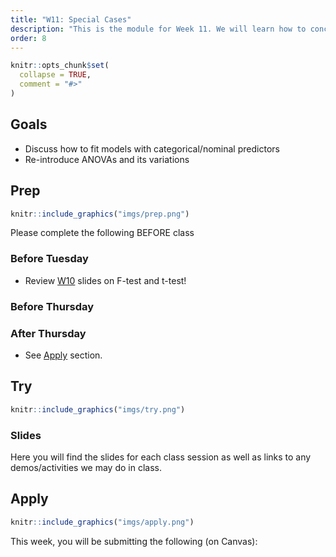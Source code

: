 ```yaml
---
title: "W11: Special Cases"
description: "This is the module for Week 11. We will learn how to conceptualize different statistical procedures for different kinds of data within the same general framework of a linear model"
order: 8
---
```


```r
knitr::opts_chunk$set(
  collapse = TRUE,
  comment = "#>"
)
```

## Goals

- Discuss how to fit models with categorical/nominal predictors
- Re-introduce ANOVAs and its variations

## Prep 

:::::{.card .border .border-2 .border-info}
:::: {.grid .g-0}
::: {.g-col-3}
:::: {.card-body}

```r
knitr::include_graphics("imgs/prep.png")
```

::::
:::

::: {.g-col-9}
:::: {.card-body}

Please complete the following BEFORE class

### Before Tuesday

- Review [W10](../modules/W10.html#slides) slides on F-test and t-test!
<!-- - Watch <a href="https://drive.google.com/file/d/1Wg1vFdzJoxUUnXn9F-O-h5HhsKSUg6Ek/view?usp=drive_link" target="_blank">Hypothesis Testing (two-groups: F-test) </a> [12 min] -->
<!-- - Watch <a href="https://drive.google.com/file/d/1vTOd9K0wxKDy7s1YmsIaTC-FE3dxtzjr/view?usp=sharing" target="_blank">Hypothesis Testing (one-way ANOVA: F-test) </a> [18 min] -->
<!-- - Review the <a href="../../slides/all_tests.pdf" role="button" target="_blank">compiled slide deck</a> for ALL hypothesis tests so far! -->
<!-- - [optional] Read Chapter 12 from the Gravetter & Wallnau (2017) textbook. -->

### Before Thursday



### After Thursday

- See [Apply](#apply) section.

::::
:::
::::
:::::

## Try {.mt-5}

:::::{.card .border .border-2 .border-info}
:::: {.grid .g-0}
::: {.g-col-3}
:::: {.card-body}

```r
knitr::include_graphics("imgs/try.png")
```

::::
:::

::: {.g-col-9}
:::: {.card-body}

### Slides

Here you will find the slides for each class session as well as links to any demos/activities we may do in class.

<!-- <a class="btn btn-outline-info" href="../../slides/W11_anovas.pdf" role="button" target="_blank">W11: Slides 1</a> -->

<!-- <a class="btn btn-outline-info" href="../../slides/W11_review.pdf" role="button" target="_blank">W11: Review Slides</a> -->


::::
:::


::::
:::::

## Apply {.mt-5}

:::::{.card .border .border-2 .border-info}
:::: {.grid .g-0}
::: {.g-col-3}
:::: {.card-body}

```r
knitr::include_graphics("imgs/apply.png")
```

::::
:::

::: {.g-col-9}
:::: {.card-body}

This week, you will be submitting the following (on Canvas):

<!-- - March class survey for extra credit -->
<!-- - Problem Set 6 due on April 9! -->
<!-- - Optional Meme -->

::::
:::


::::
:::::